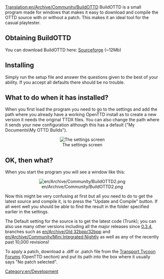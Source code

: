 [[Translation:en/Archive/Community/BuildOTTD]]
{{en/Warning|'''BuildOTTD is having trouble on vista. If you have vista do not use BuildOTTD.'''<br>
This is a limitation in the underlying tools used by BuildOTTD.}}
BuildOTTD is a small program made for windows that makes it easy to download and compile the OTTD source with or without a patch.
This makes it an ideal tool for the casual playtester.

== Obtaining BuildOTTD ==
You can download BuildOTTD here: [https://sourceforge.net/projects/bottd/ Sourceforge] (~12Mb)

== Installing ==
Simply run the setup file and answer the questions given to the best of your ability.
If you accept all defaults there should be no trouble.
{{en/Warning|'''Always choose a path without spaces in it.'''<br>
This is a limitation in the underlying tools used by BuildOTTD.}}

== What to do when it has installed? ==

When you first load the program you need to go to the settings and add the path where you already have a working OpenTTD install as to create a new version it needs the original TTDX files. You can also change the path where it sends your new configuration although this has a default ("My Documents\My OTTD Builds").
<center>[[File:en/Archive/Community/BuildOTTD settings1.png|The settings screen]]</center>

== OK, then what? ==
When you start the program you will see a window like this:
<center>[[File:en/Archive/Community/BuildOTTD2.png]]</center>
Now this might be very confusing at first but all you need to do to get the latest source and compile it, is to press the "Update and Compile" button. If all went well you should be able to find the result in the folder specified earlier in the settings.

The Default setting for the source is to get the latest code (Trunk); you can also use many other versions including all the major releases since [[en/Archive/OpenTTD/OpenTTD 0.3.4|0.3.4]], branches such as [[en/Archive/Old 32bpp/32bpp]] and [[en/Archive/Community/Mini Integrated Nightly]] as well as any of the recently past 10,000 revisions!

To apply a patch, download a .diff or .patch file from the [http://www.tt-forums.net/index.php?c=20 Transport Tycoon Forums] (OpenTTD section) and put its path into the box where it usually says "No patch selected".

[[Category:en/Development]]